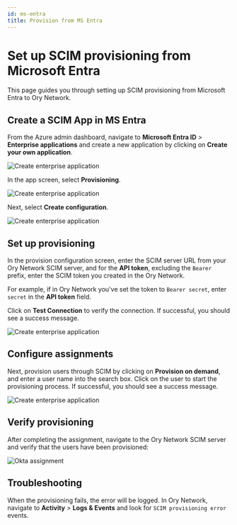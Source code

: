 ```yaml
---
id: ms-entra
title: Provision from MS Entra
---
```


# Set up SCIM provisioning from Microsoft Entra

This page guides you through setting up SCIM provisioning from Microsoft Entra to Ory Network.

## Create a SCIM App in MS Entra

From the Azure admin dashboard, navigate to **Microsoft Entra ID** > **Enterprise applications** and create a new application by
clicking on **Create your own application**.

![Create enterprise application](entra-screenshots/create-app.png)

In the app screen, select **Provisioning**.

![Create enterprise application](entra-screenshots/app.png)

Next, select **Create configuration**.

![Create enterprise application](entra-screenshots/app-provisioning.png)

## Set up provisioning

In the provision configuration screen, enter the SCIM server URL from your Ory Network SCIM server, and for the **API token**,
excluding the `Bearer` prefix, enter the SCIM token you created in the Ory Network.

For example, if in Ory Network you've set the token to `Bearer secret`, enter `secret` in the **API token** field.

Click on **Test Connection** to verify the connection. If successful, you should see a success message.

![Create enterprise application](entra-screenshots/config.png)

## Configure assignments

Next, provision users through SCIM by clicking on **Provision on demand**, and enter a user name into the search box. Click on the
user to start the provisioning process. If successful, you should see a success message.

![Create enterprise application](entra-screenshots/provision-user.png)

## Verify provisioning

After completing the assignment, navigate to the Ory Network SCIM server and verify that the users have been provisioned:

![Okta assignment](okta-screenshots/ory-network-assignment.png)

## Troubleshooting

When the provisioning fails, the error will be logged. In Ory Network, navigate to **Activity** > **Logs & Events** and look for
`SCIM provisioning error` events.
